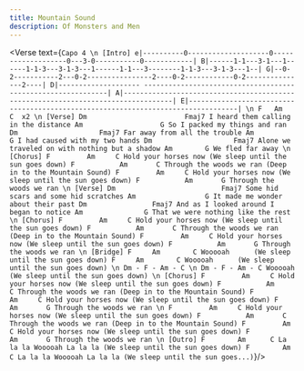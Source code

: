 ```yaml
---
title: Mountain Sound
description: Of Monsters and Men
---
```



<Verse text={`
Capo 4
\n
[Intro]
e|----------0--------------------0-------------------0---3-0-----------0------------|
B|------1-1---3-1---1------1-1-3---3-1-3---1------1-1---3--------1-1-3---3-1-3---1--|
G|--0-2-----------2---0-2----------------2----0-2------------0-2---------------2----|
D|-------------------- -------------------------------------------------------------|
A|----------------------------------------------------------------------------------|
E|----------------------------------------------------------------------------------|
\n
F   Am   C  x2
\n
[Verse]
  Dm                        Fmaj7
I heard them calling in the distance
     Am                   G
So I packed my things and ran
Dm                    Fmaj7
Far away from all the trouble
      Am                 G
I had caused with my two hands
                  Dm                    Fmaj7
Alone we traveled on with nothing but a shadow
   Am        G
We fled far away
\n
[Chorus]
F         Am     C
Hold your horses now (We sleep until the sun goes down)
F           Am       C
Through the woods we ran (Deep in to the Mountain Sound)
F         Am     C
Hold your horses now (We sleep until the sun goes down)
F           Am       G
Through the woods we ran
\n
[Verse]
Dm                          Fmaj7
Some hid scars and some hid scratches
           Am                 G
It made me wonder about their past
                Dm                Fmaj7
And as I looked around I began to notice
             Am               G
That we were nothing like the rest
\n
[Chorus]
F         Am     C
Hold your horses now (We sleep until the sun goes down)
F           Am       C
Through the woods we ran (Deep in to the Mountain Sound)
F         Am     C
Hold your horses now (We sleep until the sun goes down)
F           Am       G
Through the woods we ran
\n
[Bridge]
F     Am        C
      Wooooah      (We sleep until the sun goes down)
F     Am        C
      Wooooah      (We sleep until the sun goes down)
\n
Dm - F - Am - C
\n
Dm - F - Am - C
     Wooooah
                   (We sleep until the sun goes down)
\n
[Chorus]
F         Am     C
Hold your horses now (We sleep until the sun goes down)
F           Am       C
Through the woods we ran (Deep in to the Mountain Sound)
F         Am     C
Hold your horses now (We sleep until the sun goes down)
F           Am       G
Through the woods we ran
\n
F         Am     C
Hold your horses now (We sleep until the sun goes down)
F           Am       C
Through the woods we ran (Deep in to the Mountain Sound)
F         Am     C
Hold your horses now (We sleep until the sun goes down)
F           Am       G
Through the woods we ran
\n
[Outro]
F        Am      C
La la la Wooooah La la la (We sleep until the sun goes down)
F        Am      C
La la la Wooooah La la la (We sleep until the sun goes...)
`}/>
